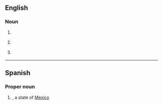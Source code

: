{{also|Nle}}

==English==

===Noun===
{{en-noun|~}}

# {{lb|en|countable}} {{init of|en|[[nonlinear]] [[equation]]}}
# {{lb|en|uncountable}} {{init of|en|nonlinear editing}}
# {{lb|en|countable}} {{init of|en|nonlinear editor}}

----

==Spanish==

===Proper noun===
{{head|es|proper noun}}

# {{abbr of|es|[[Nuevo León]]|nodot=1}}, a state of [[Mexico]]